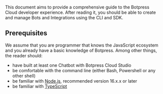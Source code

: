 This document aims to provide a comprehensive guide to the Botpress Cloud developer experience. After reading it, you should be able to create and manage Bots and Integrations using the CLI and SDK.

## Prerequisites

We assume that you are programmer that knows the JavaScript ecosystem and you already have a basic knowledge of Botpress. Among other things, the reader should:

- have built at least one Chatbot with Botpress Cloud Studio
- be comfortable with the command line (either Bash, Powershell or any other shell)
- be familiar with [Node.js](https://nodejs.org/en/), recommended version 16.x.x or later
- be familiar with [TypeScript](https://www.typescriptlang.org/)

